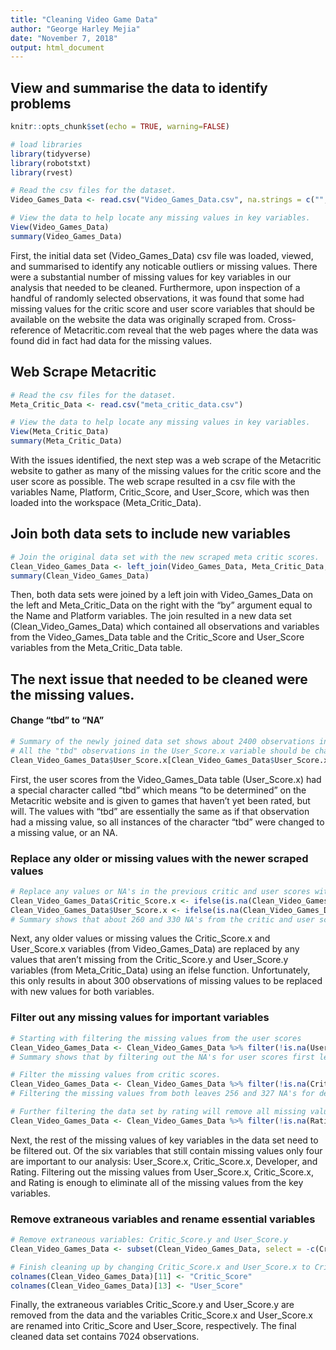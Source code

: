 ---
title: "Cleaning Video Game Data"
author: "George Harley Mejia"
date: "November 7, 2018"
output: html_document
---


## View and summarise the data to identify problems

```{r}
knitr::opts_chunk$set(echo = TRUE, warning=FALSE)

# load libraries
library(tidyverse)
library(robotstxt)
library(rvest)

# Read the csv files for the dataset.
Video_Games_Data <- read.csv("Video_Games_Data.csv", na.strings = c("", "NA"))

# View the data to help locate any missing values in key variables.
View(Video_Games_Data)
summary(Video_Games_Data)

```
  First, the initial data set (Video_Games_Data) csv file was loaded, viewed, and summarised to identify any noticable outliers or missing values. There were a substantial number of missing values for key variables in our analysis that needed to be cleaned. Furthermore, upon inspection of a handful of randomly selected observations, it was found that some had missing values for the critic score and user score variables that should be available on the website the data was originally scraped from. Cross-reference of Metacritic.com reveal that the web pages where the data was found did in fact had data for the missing values.

## Web Scrape Metacritic
```{r}
# Read the csv files for the dataset.
Meta_Critic_Data <- read.csv("meta_critic_data.csv")

# View the data to help locate any missing values in key variables.
View(Meta_Critic_Data)
summary(Meta_Critic_Data)
```
  With the issues identified, the next step was a web scrape of the Metacritic website to gather as many of the missing values for the critic score and the user score as possible. The web scrape resulted in a csv file with the variables Name, Platform, Critic_Score, and User_Score, which was then loaded into the workspace (Meta_Critic_Data). 

## Join both data sets to include new variables
```{r}
# Join the original data set with the new scraped meta critic scores.
Clean_Video_Games_Data <- left_join(Video_Games_Data, Meta_Critic_Data, by= c("Name", "Platform"))
summary(Clean_Video_Games_Data)
```

  Then, both data sets were joined by a left join with Video_Games_Data on the left and Meta_Critic_Data on the right with the “by” argument equal to the Name and Platform variables. The join resulted in a new data set (Clean_Video_Games_Data) which contained all observations and variables from the Video_Games_Data table and the Critic_Score and User_Score variables from the Meta_Critic_Data table. 

## The next issue that needed to be cleaned were the missing values. 
#### Change "tbd" to "NA"
```{r}
# Summary of the newly joined data set shows about 2400 observations in the User score variable are classified as "tbd".
# All the "tbd" observations in the User_Score.x variable should be changed to "NA" because they are essentially missing values in the data.
Clean_Video_Games_Data$User_Score.x[Clean_Video_Games_Data$User_Score.x == "tbd"] <- "NA"

```

  First, the user scores from the Video_Games_Data table (User_Score.x) had a special character called “tbd” which means “to be determined” on the Metacritic website and is given to games that haven’t yet been rated, but will. The values with “tbd” are essentially the same as if that observation had a missing value, so all instances of the character “tbd” were changed to a missing value, or an NA.
  
### Replace any older or missing values with the newer scraped values
```{r}
# Replace any values or NA's in the previous critic and user scores with any newer values.
Clean_Video_Games_Data$Critic_Score.x <- ifelse(is.na(Clean_Video_Games_Data$Critic_Score.y), Clean_Video_Games_Data$Critic_Score.x, Clean_Video_Games_Data$Critic_Score.y)
Clean_Video_Games_Data$User_Score.x <- ifelse(is.na(Clean_Video_Games_Data$User_Score.y), Clean_Video_Games_Data$User_Score.x, Clean_Video_Games_Data$User_Score.y)
# Summary shows that about 260 and 330 NA's from the critic and user scores were replaced, respectively.

```

  Next, any older values or missing values the Critic_Score.x and User_Score.x variables (from Video_Games_Data) are replaced by any values that aren’t missing from the Critic_Score.y and User_Score.y variables (from Meta_Critic_Data) using an ifelse function. Unfortunately, this only results in about 300 observations of missing values to be replaced with new values for both variables.
  
### Filter out any missing values for important variables
```{r}
# Starting with filtering the missing values from the user scores
Clean_Video_Games_Data <- Clean_Video_Games_Data %>% filter(!is.na(User_Score.x))
# Summary shows that by filtering out the NA's for user scores first leaves 572, 263, and 343 NA's for critic score, developer, and rating, respectively, with 7923 observations remaining.

# Filter the missing values from critic scores.
Clean_Video_Games_Data <- Clean_Video_Games_Data %>% filter(!is.na(Critic_Score.x))
# Filtering the missing values from both leaves 256 and 327 NA's for developer and rating, respectively, with 7351 observations remaining. 

# Further filtering the data set by rating will remove all missing values from key variables.
Clean_Video_Games_Data <- Clean_Video_Games_Data %>% filter(!is.na(Rating))
```

  Next, the rest of the missing values of key variables in the data set need to be filtered out. Of the six variables that still contain missing values only four are important to our analysis: User_Score.x, Critic_Score.x, Developer, and Rating. Filtering out the missing values from User_Score.x, Critic_Score.x, and Rating is enough to eliminate all of the missing values from the key variables. 
  
### Remove extraneous variables and rename essential variables
```{r}
# Remove extraneous variables: Critic_Score.y and User_Score.y
Clean_Video_Games_Data <- subset(Clean_Video_Games_Data, select = -c(Critic_Score.y, User_Score.y))

# Finish cleaning up by changing Critic_Score.x and User_Score.x to Critic_Score and User_Score, respectively.
colnames(Clean_Video_Games_Data)[11] <- "Critic_Score"
colnames(Clean_Video_Games_Data)[13] <- "User_Score"
```

  Finally, the extraneous variables Critic_Score.y and User_Score.y are removed from the data and the variables Critic_Score.x and User_Score.x are renamed into Critic_Score and User_Score, respectively. The final cleaned data set contains 7024 observations.



